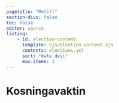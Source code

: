 ```yaml
---
pagetitle: "Metill"
section-divs: false
toc: false
editor: source
listing:
    - id: election-content
      template: ejs/election-content.ejs
      contents: elections.yml
      sort: "date desc"
      max-items: 3
---
```



# Kosningavaktin {.column-page}

::: {#election-content .column-page}
:::
